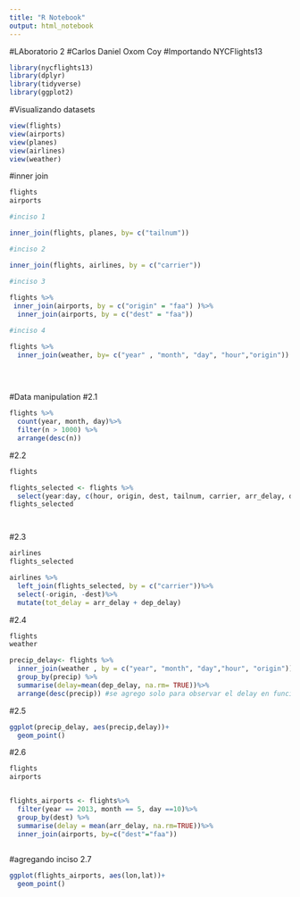 ---
title: "R Notebook"
output: html_notebook
---
#LAboratorio 2
#Carlos Daniel Oxom Coy
#Importando NYCFlights13

```{r}
library(nycflights13) 
library(dplyr)
library(tidyverse)
library(ggplot2)
```
#Visualizando datasets

```{r}
view(flights)
view(airports)
view(planes)
view(airlines)
view(weather)
```

#inner join

```{r}
flights
airports

#inciso 1

inner_join(flights, planes, by= c("tailnum"))

#inciso 2

inner_join(flights, airlines, by = c("carrier"))

#inciso 3
  
flights %>%
 inner_join(airports, by = c("origin" = "faa") )%>%
  inner_join(airports, by = c("dest" = "faa"))

#inciso 4

flights %>%
  inner_join(weather, by= c("year" , "month", "day", "hour","origin"))
  
  
  
```
#Data manipulation 
#2.1
```{r}

flights %>%
  count(year, month, day)%>%
  filter(n > 1000) %>%
  arrange(desc(n))

```
#2.2
```{r}
flights

flights_selected <- flights %>%
  select(year:day, c(hour, origin, dest, tailnum, carrier, arr_delay, dep_delay))
flights_selected




```
#2.3
```{r}
airlines
flights_selected

airlines %>%
  left_join(flights_selected, by = c("carrier"))%>%
  select(-origin, -dest)%>%
  mutate(tot_delay = arr_delay + dep_delay)


```
#2.4

```{r}

flights
weather

precip_delay<- flights %>%
  inner_join(weather , by = c("year", "month", "day","hour", "origin"))%>%
  group_by(precip) %>%
  summarise(delay=mean(dep_delay, na.rm= TRUE))%>%
  arrange(desc(precip)) #se agrego solo para observar el delay en funcion de precip

```
#2.5
```{r}

ggplot(precip_delay, aes(precip,delay))+
  geom_point()


```
#2.6

```{r}

flights
airports


flights_airports <- flights%>%
  filter(year == 2013, month == 5, day ==10)%>%
  group_by(dest) %>%
  summarise(delay = mean(arr_delay, na.rm=TRUE))%>%
  inner_join(airports, by=c("dest"="faa"))
  


```
#agregando inciso 2.7 

```{r}

ggplot(flights_airports, aes(lon,lat))+
  geom_point()

```
